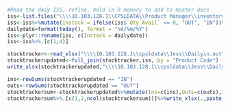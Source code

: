 ```{r in.out, include = FALSE}
#Read the daiy ISS, refine, hold in R memory to add to master docs
iss<-list.files("\\\\10.103.128.1\\CPSLDATA\\Product Manager\\inventory_status_update\\",pattern = "ISS", full.names = TRUE)%>%read_xls(.)%>%.[c(1,2,4)]
iss<-iss%>%mutate(Instock = ifelse(iss$`Qty Avail` <= 0, "OUT", "IN"))%>%left_join(.,prodtype, by = "Product Code")%>%filter(., 'Product Type' == "S")
dailydate=format(today(), format = "%d/%m/%Y")
iss<-plyr::rename(iss, c(Instock = dailydate))
iss<-iss%>%.[c(1,4)]
```

```{r add.today}
stocktracker<-read_xlsx("\\\\10.103.128.1\\cpsldata\\Jess\\Dailyin.out\\Stock Availability Tracker.xlsx")
stocktrackerupdated<-full_join(stocktracker,iss, by = "Product Code")
write_xlsx(stocktrackerupdated,"\\\\10.103.128.1\\cpsldata\\Jess\\Dailyin.out\\Stock Availability Tracker.xlsx")
```

```{r write.summary, include = FALSE}
ins<-rowSums(stocktrackerupdated == "IN")
outs<-rowSums(stocktrackerupdated == "OUT")
stocktrackersum<-stocktrackerupdated%>%mutate(Ins=c(ins),Outs=c(outs),Inrate=percent(ins/(ins+outs)))
stocktrackersum%>%.[c(1,2,ncol(stocktrackersum))]%>%write_xlsx(.,paste("\\\\10.103.128.1\\cpsldata\\Jess\\Dailyin.out\\Stock Availability Summary.xlsx"))
```
